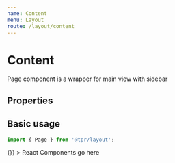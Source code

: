 ```yaml
---
name: Content
menu: Layout
route: /layout/content
---
```



# Content

Page component is a wrapper for main view with sidebar

## Properties

<Props of={Page} />

## Basic usage

```js
import { Page } from '@tpr/layout';
```

<Playground>
	<Page
		title="Scheme name and address"
		subtitle="These are the scheme details currently held by the regulator. Correct any details as necessary."
		onClickBackGoTo={() => {}}
	>
		React Components go here
	</Page>
</Playground>
